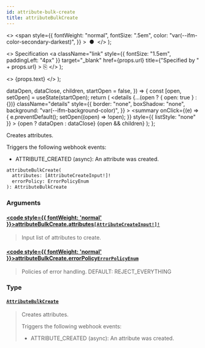 ```yaml
---
id: attribute-bulk-create
title: attributeBulkCreate
---
```


  <>
    <span
      style={{
        fontWeight: "normal",
        fontSize: ".5em",
        color: "var(--ifm-color-secondary-darkest)",
      }}
    >
      &nbsp;●&nbsp;
    </span>
  </>
);

  <>
    Specification
    <a
      className="link"
      style={{ fontSize: "1.5em", paddingLeft: "4px" }}
      target="\_blank"
      href={props.url}
      title={"Specified by " + props.url}
    >
      ⎘
    </a>
  </>
);

  <>
    <span className={props.class}>{props.text}</span>
  </>
);


  dataOpen,
  dataClose,
  children,
  startOpen = false,
}) => {
  const [open, setOpen] = useState(startOpen);
  return (
    <details
      {...(open ? { open: true } : {})}
      className="details"
      style={{
        border: "none",
        boxShadow: "none",
        background: "var(--ifm-background-color)",
      }}
    >
      <summary
        onClick={(e) => {
          e.preventDefault();
          setOpen((open) => !open);
        }}
        style={{ listStyle: "none" }}
      >
        {open ? dataOpen : dataClose}
      </summary>
      {open && children}
    </details>
  );
};

Creates attributes.

<Badge text="Added in Saleor 3.15" class="secondary margin-bottom--sm" />

<FeaturePreview />

Triggers the following webhook events:

- ATTRIBUTE_CREATED (async): An attribute was created.

```graphql
attributeBulkCreate(
  attributes: [AttributeCreateInput!]!
  errorPolicy: ErrorPolicyEnum
): AttributeBulkCreate
```

### Arguments

#### [<code style={{ fontWeight: 'normal' }}>attributeBulkCreate.<b>attributes</b></code>](#)<Bullet />[`[AttributeCreateInput!]!`](../../../api-storefront/attributes/inputs/attribute-create-input) <Badge class="badge badge--secondary" text="non-null"/> <Badge class="badge badge--secondary" text="input"/> <Badge class="badge badge--secondary" text="attributes"/>

> Input list of attributes to create.

#### [<code style={{ fontWeight: 'normal' }}>attributeBulkCreate.<b>errorPolicy</b></code>](#)<Bullet />[`ErrorPolicyEnum`](../../../api-storefront/miscellaneous/enums/error-policy-enum) <Badge class="badge badge--secondary" text="enum"/> <Badge class="badge badge--secondary" text="miscellaneous"/>

> Policies of error handling. DEFAULT: REJECT_EVERYTHING

### Type

#### [`AttributeBulkCreate`](../../../api-storefront/attributes/objects/attribute-bulk-create) <Badge class="badge badge--secondary" text="object"/> <Badge class="badge badge--secondary" text="attributes"/>

> Creates attributes.
>
> <Badge text="Added in Saleor 3.15" class="secondary margin-bottom--sm" />
>
> <FeaturePreview />
>
> Triggers the following webhook events:
>
> - ATTRIBUTE_CREATED (async): An attribute was created.

